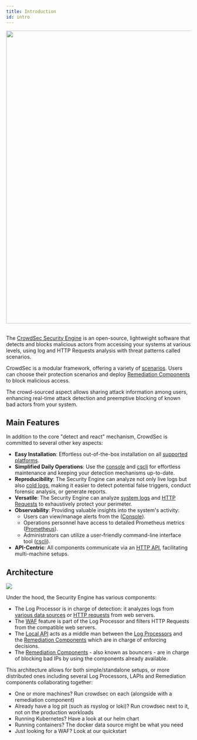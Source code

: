 ```yaml
---
title: Introduction
id: intro
---
```




<!-- @tko

 - replace the image with a gif 
 - edit the image to have the same background color
 - add the cool miniature for the console

-->

<div style={{display: 'flex'}}>
    <div style={{textAlign: 'center', flex: '1'}}>
    <img width="800" height="auto" src={useBaseUrl('/img/simplified_SE_overview.png')} />
    </div>
</div>
&nbsp;
&nbsp;

The [CrowdSec Security Engine](https://github.com/crowdsecurity/crowdsec) is an open-source, lightweight software that detects and blocks malicious actors from accessing your systems at various levels, using log and HTTP Requests analysis with threat patterns called scenarios. 

CrowdSec is a modular framework, offering a variety of [scenarios](https://app.crowdsec.net/hub/collections). Users can choose their protection scenarios and deploy [Remediation Components](https://app.crowdsec.net/hub/bouncers) to block malicious access.

The crowd-sourced aspect allows sharing attack information among users, enhancing real-time attack detection and preemptive blocking of known bad actors from your system.

## Main Features

In addition to the core "detect and react" mechanism, CrowdSec is committed to several other key aspects:

- **Easy Installation**: Effortless out-of-the-box installation on all [supported platforms](/getting_started/versions_matrix.md).
- **Simplified Daily Operations**: Use the [console](http://app.crowdsec.net) and [cscli](/cscli/cscli.md) for effortless maintenance and keeping your detection mechanisms up-to-date.
- **Reproducibility**: The Security Engine can analyze not only live logs but also [cold logs](/u/user_guides/replay_mode), making it easier to detect potential false triggers, conduct forensic analysis, or generate reports.
- **Versatile**: The Security Engine can analyze [system logs](/docs/data_sources/intro) and [HTTP Requests](/docs/next/appsec/intro) to exhaustively protect your perimeter.
- **Observability**: Providing valuable insights into the system's activity:
    - Users can view/manage alerts from the ([Console](https://app.crowdsec.net/signup)).
    - Operations personnel have access to detailed Prometheus metrics ([Prometheus](/observability/prometheus.md)).
    - Administrators can utilize a user-friendly command-line interface tool ([cscli](/observability/cscli.md)).
- **API-Centric**: All components communicate via an [HTTP API](/local_api/intro.md), facilitating multi-machine setups.


## Architecture


<!-- @kka : update schema:
    - align text
    - rename data sources to log sources
    - move log sources out of the SE box
-->
<div style={{display: 'flex'}}>
    <div style={{textAlign: 'center', flex: '1'}}>
    <img src={useBaseUrl('/img/simplified_SE_underthehood.png')}></img>
    </div>
</div>

Under the hood, the Security Engine has various components:
 
 - The Log Processor is in charge of detection: it analyzes logs from [various data sources](/docs/data_sources/intro) or [HTTP requests](/appsec/intro.md) from web servers.
 - The [WAF](/appsec/intro.md) feature is part of the Log Processor and filters HTTP Requests from the compatible web servers. 
 - The [Local API](/local_api/intro.md) acts as a middle man between the [Log Processors](/docs/data_sources/intro) and the [Remediation Components](/u/bouncers/intro) which are in charge of enforcing decisions.
 - The [Remediation Components](/u/bouncers/intro) - also known as bouncers - are in charge of blocking bad IPs by using the components already available.


<!-- @tko
 - decide which ones to keep in the list and make (short) dedicated pages for those
-->

This architecture allows for both simple/standalone setups, or more distributed ones including several Log Processors, LAPIs and Remediation components collaborating together:

 - One or more machines? Run crowdsec on each (alongside with a remediation component)
 - Already have a log pit (such as rsyslog or loki)? Run crowdsec next to it, not on the production workloads
 - Running Kubernetes? Have a look at our helm chart
 - Running containers? The docker data source might be what you need
 - Just looking for a WAF? Look at our quickstart



<AcademyPromo
  image="crowdsec_fundamentals.svg"
  description="Watch a short series of videos on how to install CrowdSec and protect your infrastructure"
  title="More ways to learn"
  course="crowdsec-fundamentals"
  utm="?utm_source=docs&utm_medium=banner&utm_campaign=intro-page&utm_id=academydocs"
/>